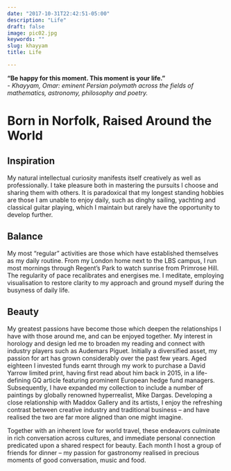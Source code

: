 ```yaml
---
date: "2017-10-31T22:42:51-05:00"
description: "Life"
draft: false
image: pic02.jpg 
keywords: ""
slug: khayyam
title: Life 

---
```

**"Be happy for this moment. This moment is your life."**  
*- Khayyam, Omar: eminent Persian polymath across the fields of mathematics, astronomy, philosophy and poetry.*

# Born in Norfolk, Raised Around the World

## Inspiration
My natural intellectual curiosity manifests itself creatively as well as professionally. I take pleasure both in mastering the pursuits I choose and sharing them with others. It is paradoxical that my longest standing hobbies are those I am unable to enjoy daily, such as dinghy sailing, yachting and classical guitar playing, which I maintain but rarely have the opportunity to develop further. 

## Balance 
My most “regular” activities are those which have established themselves as my daily routine. From my London home next to the LBS campus, I run most mornings through Regent’s Park to watch sunrise from Primrose Hill. The regularity of pace recalibrates and energises me. I meditate, employing visualisation to restore clarity to my approach and ground myself during the busyness of daily life. 

## Beauty
My greatest passions have become those which deepen the relationships I have with those around me, and can be enjoyed together. My interest in horology and design led me to broaden my reading and connect with industry players such as Audemars Piguet. Initially a diversified asset, my passion for art has grown considerably over the past few years. Aged eighteen I invested funds earnt through my work to purchase a David Yarrow limited print, having first read about him back in 2015, in a life-defining GQ article featuring prominent European hedge fund managers. Subsequently, I have expanded my collection to include a number of paintings by globally renowned hyperrealist, Mike Dargas. Developing a close relationship with Maddox Gallery and its artists, I enjoy the refreshing contrast between creative industry and traditional business – and have realised the two are far more aligned than one might imagine. 

Together with an inherent love for world travel, these endeavors culminate in rich conversation across cultures, and immediate personal connection predicated upon a shared respect for beauty. Each month I host a group of friends for dinner – my passion for gastronomy realised in precious moments of good conversation, music and food.
